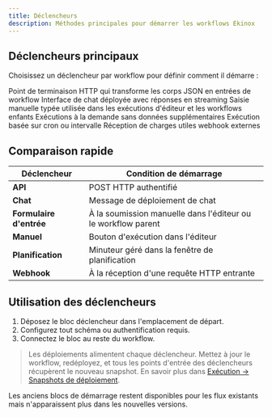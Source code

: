 ```yaml
---
title: Déclencheurs
description: Méthodes principales pour démarrer les workflows Ekinox
---
```



## Déclencheurs principaux

Choisissez un déclencheur par workflow pour définir comment il démarre :

<Cards>
  <Card title="API" href="/triggers/api">
    Point de terminaison HTTP qui transforme les corps JSON en entrées de workflow
  </Card>
  <Card title="Chat" href="/triggers/chat">
    Interface de chat déployée avec réponses en streaming
  </Card>
  <Card title="Formulaire d'entrée" href="/triggers/input-form">
    Saisie manuelle typée utilisée dans les exécutions d'éditeur et les workflows enfants
  </Card>
  <Card title="Manuel" href="/triggers/manual">
    Exécutions à la demande sans données supplémentaires
  </Card>
  <Card title="Planification" href="/triggers/schedule">
    Exécution basée sur cron ou intervalle
  </Card>
  <Card title="Webhook" href="/triggers/webhook">
    Réception de charges utiles webhook externes
  </Card>
</Cards>

## Comparaison rapide

| Déclencheur | Condition de démarrage |
|---------|-----------------|
| **API** | POST HTTP authentifié |
| **Chat** | Message de déploiement de chat |
| **Formulaire d'entrée** | À la soumission manuelle dans l'éditeur ou le workflow parent |
| **Manuel** | Bouton d'exécution dans l'éditeur |
| **Planification** | Minuteur géré dans la fenêtre de planification |
| **Webhook** | À la réception d'une requête HTTP entrante |

## Utilisation des déclencheurs

1. Déposez le bloc déclencheur dans l'emplacement de départ.
2. Configurez tout schéma ou authentification requis.
3. Connectez le bloc au reste du workflow.

> Les déploiements alimentent chaque déclencheur. Mettez à jour le workflow, redéployez, et tous les points d'entrée des déclencheurs récupèrent le nouveau snapshot. En savoir plus dans [Exécution → Snapshots de déploiement](/execution).

Les anciens blocs de démarrage restent disponibles pour les flux existants mais n'apparaissent plus dans les nouvelles versions.
